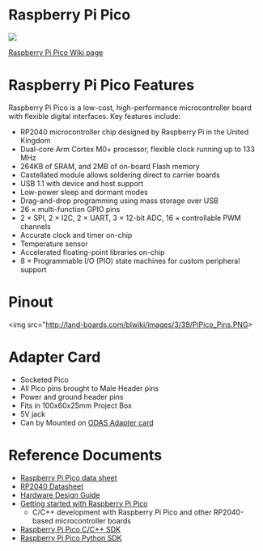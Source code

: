 = Raspberry Pi Pico =

<img src="http://land-boards.com/blwiki/images/6/68/Pico_Plastic_Box_P18136_720px.jpg"></img>

[http://land-boards.com/blwiki/index.php?title=Raspberry_Pi_Pico Raspberry Pi Pico Wiki page]

= Raspberry Pi Pico Features =

Raspberry Pi Pico is a low-cost, high-performance microcontroller board with flexible digital interfaces. Key features include:

* RP2040 microcontroller chip designed by Raspberry Pi in the United Kingdom
* Dual-core Arm Cortex M0+ processor, flexible clock running up to 133 MHz
* 264KB of SRAM, and 2MB of on-board Flash memory
* Castellated module allows soldering direct to carrier boards
* USB 1.1 with device and host support
* Low-power sleep and dormant modes
* Drag-and-drop programming using mass storage over USB
* 26 × multi-function GPIO pins
* 2 × SPI, 2 × I2C, 2 × UART, 3 × 12-bit ADC, 16 × controllable PWM channels
* Accurate clock and timer on-chip
* Temperature sensor
* Accelerated floating-point libraries on-chip
* 8 × Programmable I/O (PIO) state machines for custom peripheral support

= Pinout =

<img src="http://land-boards.com/blwiki/images/3/39/PiPico_Pins.PNG></img>

= Adapter Card =

* Socketed Pico
* All Pico pins brought to Male Header pins
* Power and ground header pins
* Fits in 100x60x25mm Project Box
* 5V jack
* Can by Mounted on [http://land-boards.com/blwiki/index.php?title=CARRIER95TO49MM ODAS Adapter card]

= Reference Documents =

* [https://datasheets.raspberrypi.com/pico/pico-datasheet.pdf Raspberry Pi Pico data sheet]
* [https://datasheets.raspberrypi.com/rp2040/rp2040-datasheet.pdf RP2040 Datasheet]
* [https://datasheets.raspberrypi.com/rp2040/hardware-design-with-rp2040.pdf Hardware Design Guide]
* [https://datasheets.raspberrypi.com/pico/getting-started-with-pico.pdf Getting started with Raspberry Pi Pico]
** C/C++ development with Raspberry Pi Pico and other RP2040-based microcontroller boards
* [https://datasheets.raspberrypi.com/pico/raspberry-pi-pico-c-sdk.pdf Raspberry Pi Pico C/C++ SDK]
* [https://datasheets.raspberrypi.com/pico/raspberry-pi-pico-python-sdk.pdf Raspberry Pi Pico Python SDK]

